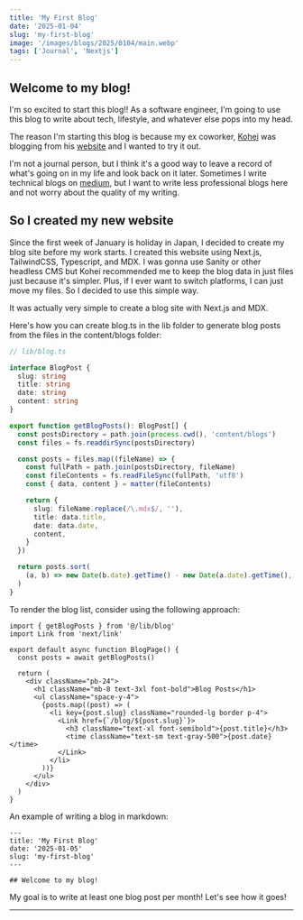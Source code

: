 ```yaml
---
title: 'My First Blog'
date: '2025-01-04'
slug: 'my-first-blog'
image: '/images/blogs/2025/0104/main.webp'
tags: ['Journal', 'Nextjs']
---
```


## Welcome to my blog!

I'm so excited to start this blog!! As a software engineer, I'm going to use
this blog to write about tech, lifestyle, and whatever else pops into my head.

The reason I'm starting this blog is because my ex coworker,
[Kohei](https://github.com/tofujlg) was blogging from his
[website](https://www.jujekebab.com/) and I wanted to try it out.

I'm not a journal person, but I think it's a good way to leave a record of
what's going on in my life and look back on it later. Sometimes I write
technical blogs on [medium](https://medium.com/@jukemori), but I want to write
less professional blogs here and not worry about the quality of my writing.

## So I created my new website

Since the first week of January is holiday in Japan, I decided to create my blog
site before my work starts. I created this website using Next.js, TailwindCSS,
Typescript, and MDX. I was gonna use Sanity or other headless CMS but Kohei
recommended me to keep the blog data in just files just because it's simpler.
Plus, if I ever want to switch platforms, I can just move my files. So I decided
to use this simple way.

It was actually very simple to create a blog site with Next.js and MDX.

Here's how you can create blog.ts in the lib folder to generate blog posts from
the files in the content/blogs folder:

```ts
// lib/blog.ts

interface BlogPost {
  slug: string
  title: string
  date: string
  content: string
}

export function getBlogPosts(): BlogPost[] {
  const postsDirectory = path.join(process.cwd(), 'content/blogs')
  const files = fs.readdirSync(postsDirectory)

  const posts = files.map((fileName) => {
    const fullPath = path.join(postsDirectory, fileName)
    const fileContents = fs.readFileSync(fullPath, 'utf8')
    const { data, content } = matter(fileContents)

    return {
      slug: fileName.replace(/\.mdx$/, ''),
      title: data.title,
      date: data.date,
      content,
    }
  })

  return posts.sort(
    (a, b) => new Date(b.date).getTime() - new Date(a.date).getTime(),
  )
}
```

To render the blog list, consider using the following approach:

```tsx
import { getBlogPosts } from '@/lib/blog'
import Link from 'next/link'

export default async function BlogPage() {
  const posts = await getBlogPosts()

  return (
    <div className="pb-24">
      <h1 className="mb-8 text-3xl font-bold">Blog Posts</h1>
      <ul className="space-y-4">
        {posts.map((post) => (
          <li key={post.slug} className="rounded-lg border p-4">
            <Link href={`/blog/${post.slug}`}>
              <h3 className="text-xl font-semibold">{post.title}</h3>
              <time className="text-sm text-gray-500">{post.date}</time>
            </Link>
          </li>
        ))}
      </ul>
    </div>
  )
}
```

An example of writing a blog in markdown:

```mdx
---
title: 'My First Blog'
date: '2025-01-05'
slug: 'my-first-blog'
---

## Welcome to my blog!
```

My goal is to write at least one blog post per month! Let's see how it goes!

---
